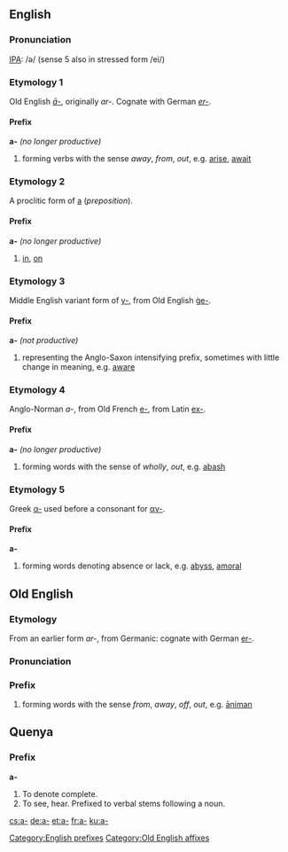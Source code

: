 ==English==
===Pronunciation===
[[IPA]]: /ə/ (sense 5 also in stressed form /ei/)

===Etymology 1===
Old English ''[[#Old English|ā-]]'', originally ''ar-''.  Cognate with German ''[[er-]]''.

====Prefix====
'''a-''' ''(no longer productive)''
# forming verbs with the sense ''away'', ''from'', ''out'', e.g. [[arise]], [[await]]

===Etymology 2===
A proclitic form of [[a]] (''preposition'').

====Prefix====
'''a-''' ''(no longer productive)''
# [[in]], [[on]]

===Etymology 3===
Middle English variant form of [[y-]], from Old English [[ge-|ġe-]].

====Prefix====
'''a-''' ''(not productive)''
# representing the Anglo-Saxon intensifying prefix, sometimes with little change in meaning, e.g. [[aware]]

===Etymology 4===
Anglo-Norman ''a-'', from Old French [[e-]], from Latin [[ex-]].

====Prefix====
'''a-''' ''(no longer productive)''
# forming words with the sense of ''wholly'', ''out'', e.g. [[abash]]

===Etymology 5===
Greek [[α-]] used before a consonant for [[αν-]].

====Prefix====
'''a-'''
# forming words denoting absence or lack, e.g. [[abyss]], [[amoral]]


[[Category:English prefixes]]


==Old English==
===Etymology===
From an earlier form ''ar-'', from Germanic: cognate with German [[er-]].

===Pronunciation===
{{IPA|/a:/}}

===Prefix===
{{Unicode|'''ā-'''}}
# forming words with the sense ''from'', ''away'', ''off'', ''out'', e.g. [[animan|āniman]]

[[Category:Old English affixes]]

==Quenya==
===Prefix===
'''a-'''
# To denote complete.
# To see, hear. Prefixed to verbal stems following a noun.

[[cs:a-]]
[[de:a-]]
[[et:a-]]
[[fr:a-]]
[[ku:a-]]